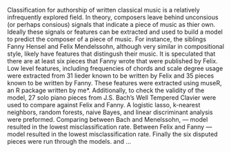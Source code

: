 

Classification for authorship of written classical music is a relatively infrequently explored field. In theory, composers leave behind unconsious (or perhaps consious) signals that indicate a piece of music as thier own. Ideally these signals or features can be extracted and used to build a model to predict the composer of a piece of music. For instance, the siblings Fanny Hensel and Felix Mendelssohn, although very similar in compositional style, likely have features that distingush their music. It is speculated that there are at least six pieces that Fanny wrote that were published by Felix. Low level features, including frequencies of chords and scale degree usage were extracted from 31 lieder known to be written by Felix and 35 pieces known to be written by Fanny. These features were extracted using museR, an R package written by me*. Additionally, to check the validity of the model, 27 solo piano pieces from J.S. Bach's Well Tempered Clavier were used to compare against Felix and Fanny. A logistic lasso, k-nearest neighbors, random forests, naive Bayes, and linear discriminant analysis were preformed. Comparing between Bach and Menelssohn, --- model resulted in the lowest misclassification rate. Between Felix and Fanny --- model resulted in the lowest misclassification rate.  Finally the six disputed pieces were run through the models. and ...


